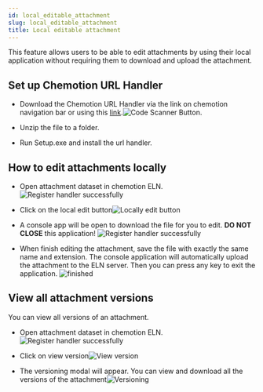 ```yaml
---
id: local_editable_attachment
slug: local_editable_attachment
title: Local editable attachment
---
```


This feature allows users to be able to edit attachments by using their local application without requiring them to download and upload the attachment.

## Set up Chemotion URL Handler

- Download the Chemotion URL Handler via the link on chemotion navigation bar or using this [link](https://drive.google.com/file/d/18xV1WELet-qIPUgSItb5QNa_Jc-xxvrz/view).![Code Scanner Button](/img/locally_editable_attachment/url_handler_download.png). 

- Unzip the file to a folder.

- Run Setup.exe and install the url handler.

## How to edit attachments locally

- Open attachment dataset in chemotion ELN. ![Register handler successfully](/img/locally_editable_attachment/attachment.PNG)

- Click on the local edit button![Locally edit button](/img/locally_editable_attachment/edit_button.PNG)

- A console app will be open to download the file for you to edit. <b>DO NOT CLOSE</b> this application! ![Register handler successfully](/img/locally_editable_attachment/downloading_file.PNG)

- When finish editing the attachment, save the file with exactly the same name and extension. The console application will automatically upload the attachment to the ELN server. Then you can press any key to exit the application.
 ![finished](/img/locally_editable_attachment/finished.PNG)

## View all attachment versions

You can view all versions of an attachment.

- Open attachment dataset in chemotion ELN. ![Register handler successfully](/img/locally_editable_attachment/attachment.PNG)

- Click on view version![View version](/img/locally_editable_attachment/view_version.PNG)

- The versioning modal will appear. You can view and download all the versions of the attachment![Versioning](/img/locally_editable_attachment/Versioning.PNG)